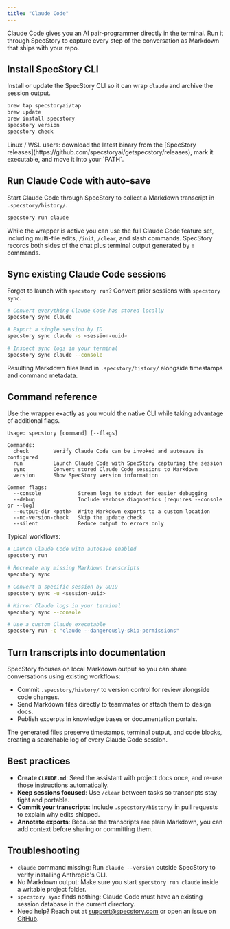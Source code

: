 ```yaml
---
title: "Claude Code"
---
```


Claude Code gives you an AI pair-programmer directly in the terminal. Run it through SpecStory to capture every step of the conversation as Markdown that ships with your repo.

## Install SpecStory CLI

Install or update the SpecStory CLI so it can wrap `claude` and archive the session output.

```bash
brew tap specstoryai/tap
brew update
brew install specstory
specstory version
specstory check
```

<Info>
  Linux / WSL users: download the latest binary from the [SpecStory releases](https://github.com/specstoryai/getspecstory/releases), mark it executable, and move it into your `PATH`.
</Info>

## Run Claude Code with auto-save

Start Claude Code through SpecStory to collect a Markdown transcript in `.specstory/history/`.

```bash
specstory run claude
```

While the wrapper is active you can use the full Claude Code feature set, including multi-file edits, `/init`, `/clear`, and slash commands. SpecStory records both sides of the chat plus terminal output generated by `!` commands.

## Sync existing Claude Code sessions

Forgot to launch with `specstory run`? Convert prior sessions with `specstory sync`.

```bash
# Convert everything Claude Code has stored locally
specstory sync claude

# Export a single session by ID
specstory sync claude -s <session-uuid>

# Inspect sync logs in your terminal
specstory sync claude --console
```

Resulting Markdown files land in `.specstory/history/` alongside timestamps and command metadata.

## Command reference

Use the wrapper exactly as you would the native CLI while taking advantage of additional flags.

```
Usage: specstory [command] [--flags]

Commands:
  check        Verify Claude Code can be invoked and autosave is configured
  run          Launch Claude Code with SpecStory capturing the session
  sync         Convert stored Claude Code sessions to Markdown
  version      Show SpecStory version information

Common flags:
  --console            Stream logs to stdout for easier debugging
  --debug              Include verbose diagnostics (requires --console or --log)
  --output-dir <path>  Write Markdown exports to a custom location
  --no-version-check   Skip the update check
  --silent             Reduce output to errors only
```

Typical workflows:

```bash
# Launch Claude Code with autosave enabled
specstory run

# Recreate any missing Markdown transcripts
specstory sync

# Convert a specific session by UUID
specstory sync -u <session-uuid>

# Mirror Claude logs in your terminal
specstory sync --console

# Use a custom Claude executable
specstory run -c "claude --dangerously-skip-permissions"
```

## Turn transcripts into documentation

SpecStory focuses on local Markdown output so you can share conversations using existing workflows:

- Commit `.specstory/history/` to version control for review alongside code changes.
- Send Markdown files directly to teammates or attach them to design docs.
- Publish excerpts in knowledge bases or documentation portals.

The generated files preserve timestamps, terminal output, and code blocks, creating a searchable log of every Claude Code session.

## Best practices

- **Create `CLAUDE.md`**: Seed the assistant with project docs once, and re-use those instructions automatically.
- **Keep sessions focused**: Use `/clear` between tasks so transcripts stay tight and portable.
- **Commit your transcripts**: Include `.specstory/history/` in pull requests to explain why edits shipped.
- **Annotate exports**: Because the transcripts are plain Markdown, you can add context before sharing or committing them.

## Troubleshooting

- `claude` command missing: Run `claude --version` outside SpecStory to verify installing Anthropic's CLI.
- No Markdown output: Make sure you start `specstory run claude` inside a writable project folder.
- `specstory sync` finds nothing: Claude Code must have an existing session database in the current directory.
- Need help? Reach out at [support@specstory.com](mailto:support@specstory.com) or open an issue on [GitHub](https://github.com/specstoryai/getspecstory/issues).
